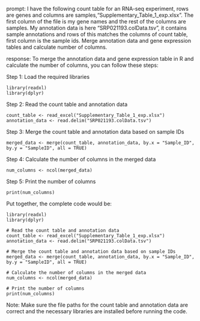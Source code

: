 prompt:
I have the following count table for an RNA-seq experiment, rows are genes and columns are samples,"Supplementary_Table_1_exp.xlsx". The first column of the file is my gene names and the rest of the columns are samples. My annotation data is here "SRP021193.colData.tsv", it contains sample annotations and rows of this matches the columns of count table, first column is the sample ids. Merge annotation data and gene expression tables and calculate number of columns.

response:
To merge the annotation data and gene expression table in R and calculate the number of columns, you can follow these steps:

Step 1: Load the required libraries
```
library(readxl)
library(dplyr)
```

Step 2: Read the count table and annotation data
```
count_table <- read_excel("Supplementary_Table_1_exp.xlsx")
annotation_data <- read.delim("SRP021193.colData.tsv")
```

Step 3: Merge the count table and annotation data based on sample IDs
```
merged_data <- merge(count_table, annotation_data, by.x = "Sample_ID", by.y = "SampleID", all = TRUE) 
```

Step 4: Calculate the number of columns in the merged data
```
num_columns <- ncol(merged_data)
```

Step 5: Print the number of columns
```
print(num_columns)
```

Put together, the complete code would be:

```
library(readxl)
library(dplyr)

# Read the count table and annotation data
count_table <- read_excel("Supplementary_Table_1_exp.xlsx")
annotation_data <- read.delim("SRP021193.colData.tsv")

# Merge the count table and annotation data based on sample IDs
merged_data <- merge(count_table, annotation_data, by.x = "Sample_ID", by.y = "SampleID", all = TRUE) 

# Calculate the number of columns in the merged data
num_columns <- ncol(merged_data)

# Print the number of columns
print(num_columns)
```

Note: Make sure the file paths for the count table and annotation data are correct and the necessary libraries are installed before running the code.
